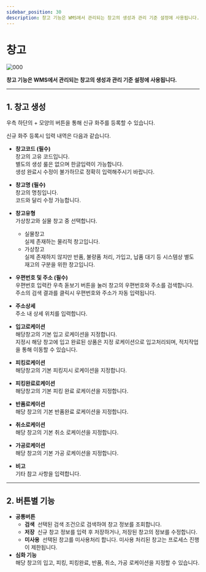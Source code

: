 ```yaml
---
sidebar_position: 30
description: 창고 기능은 WMS에서 관리되는 창고의 생성과 관리 기준 설정에 사용됩니다.
---
```

# 창고

![000](./img/002.png)

**창고 기능은 WMS에서 관리되는 창고의 생성과 관리 기준 설정에 사용됩니다.** 

---

## **1. 창고 생성**

우측 하단의 + 모양의 버튼을 통해 신규 화주를 등록할 수 있습니다.

신규 화주 등록시 입력 내역은 다음과 같습니다.

- **창고코드 (필수)**  
창고의 고유 코드입니다.  
별도의 생성 룰은 없으며 한글입력이 가능합니다.  
생성 완료시 수정이 불가하므로 정확히 입력해주시기 바랍니다.

- **창고명 (필수)**  
창고의 명칭입니다.  
코드와 달리 수정 가능합니다.
- **창고유형**  
가상창고와 실물 창고 중 선택합니다.
  - 실물창고  
  실제 존재하는 물리적 창고입니다.
  - 가상창고  
  실제 존재하지 않지만 반품, 불량품 처리, 가입고, 납품 대기 등 시스템상 별도 재고의 구분을 위한 창고입니다.
- **우편번호 및 주소 (필수)**  
우편번호 입력칸 우측 돋보기 버튼을 눌러 창고의 우편번호와 주소를 검색합니다.  
주소의 검색 결과를 클릭시 우편번호와 주소가 자동 입력됩니다.
- **주소상세**  
주소 내 상세 위치를 입력합니다.
- **입고로케이션**  
해당창고의 기본 입고 로케이션을 지정합니다.  
지정시 해당 창고에 입고 완료된 상품은 지정 로케이션으로 입고처리되며, 적치작업을 통해 이동할 수 있습니다.
- **피킹로케이션**  
해당창고의 기본 피킹지시 로케이션을 지정합니다.
- **피킹완료로케이션**  
해당창고의 기본 피킹 완료 로케이션을 지정합니다.
- **반품로케이션**  
해당 창고의 기본 반품완료 로케이션을 지정합니다.
- **취소로케이션**  
해당 창고의 기본 취소 로케이션을 지정합니다.
- **가공로케이션**  
해당 창고의 기본 가공 로케이션을 지정합니다.
- **비고**  
기타 참고 사항을 입력합니다.

---

## 2. **버튼별 기능**
- **공통버튼**
    - **검색**  선택된 검색 조건으로 검색하여 창고 정보를 조회합니다.
    - **저장**  신규 창고 정보를 입력 후 저장하거나, 저장된 창고의 정보를 수정합니다.
    - **미사용**  선택된 창고를 미사용처리 합니다. 미사용 처리된 창고는 프로세스 진행이 제한됩니다.
- **심화 기능**  
해당 창고의 입고, 피킹, 피킹완료, 반품, 취소, 가공 로케이션을 지정할 수 있습니다.